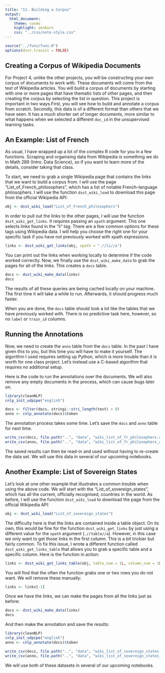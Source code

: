 ```yaml
---
title: "11. Building a Corpus"
output:
  html_document:
    theme: cosmo
    highlight: zenburn
    css: "../css/note-style.css"
---
```


```r
source("../funs/funs.R")
options(dsst.traceit = FALSE)
```

## Creating a Corpus of Wikipedia Documents

For Project 4, unlike the other projects, you will be constructing your own
corpus of documents to work with. These documents will come from the text of
Wikipedia articles. You will build a corpus of documents by starting with one
or more pages that have thematic lists of other pages, and then creating the
corpus by selecting the list in question. This project is important in two
ways.First, you will see how to build and annotate a corpus from scratch.
Secondly, this data is of a different format than others that we have
seen. It has a much shorter set of longer documents, more similar to what
happens when we selected a different `doc_id` in the unsupervised learning
tasks.

## An Example: List of French

As usual, I have wrapped up a lot of the complex R code for you in a few
functions. Scraping and organising data from Wikipedia is something we do in
Math 289 (Intro. Data Science), so if you want to learn more of the details,
consider taking that class.

To start, we need to grab a single Wikipedia page that contains the links that
we want to build a corpus from. I will use the page
"List_of_French_philosophers", which has a list of notable French-language
philosophers. I will use the function `dsst_wiki_load` to download this page
from the official Wikipedia API:

```r
obj <- dsst_wiki_load("List_of_French_philosophers")
```

In order to pull out the links to the other pages, I will use the function
`dsst_wiki_get_links`. It requires passing an `xpath` argument. This one
selects links found in the "li" tag. There are a few common options for these
tags using Wikipedia data. I will help you choose the right one for your
specific task if you have not previously worked with xpath expressions.

```r
links <- dsst_wiki_get_links(obj, xpath = ".//li//a")
```

You can print out the links when working locally to determine if the code
worked correctly. Now, we finally use the `dsst_wiki_make_data` to grab the
pages for all of the links. This creates a `docs` table.

```r
docs <- dsst_wiki_make_data(links)
docs
```

The results of all these queries are being cached locally on your machine. The
first time it will take a while to run. Afterwards, it should progress much
faster.

When you are done, the `docs` table should look a lot like the tables that we
have previously worked with. There is no predictive task here, however, so no
`label` or `train_id` columns.

## Running the Annotations

Now, we need to create the `anno` table from the `docs` table. In the past I
have given this to you, but this time you will have to make it yourself. The
algorithm I used requires setting up Python, which is more trouble than it is
worth for one class project. Let's instead use a C-based algorithm that requires
no additional setup.  

Here is the code to run the annotations over the documents. We will also remove
any empty documents in the process, which can cause bugs later on.

```r
library(cleanNLP)
cnlp_init_udpipe("english")

docs <- filter(docs, stringi::stri_length(text) > 0)
anno <- cnlp_annotate(docs)$token
```

The annotation process takes some time. Let's save the `docs` and `anno` table
for next time.

```r
write_csv(docs, file.path("..", "data", "wiki_list_of_fr_philosophers.csv"))
write_csv(anno, file.path("..", "data", "wiki_list_of_fr_philosophers_anno.csv.gz"))
```

The saved results can then be read-in and used without having to re-create the
data set. We will use this data in several of our upcoming notebooks.

## Another Example: List of Sovereign States

Let's look at one other example that illustrates a common trouble when using
the above code. We will start with the "List_of_sovereign_states", which has
all the current, officially recognised, countries in the world. As before, I
will use the function `dsst_wiki_load` to download the page from the official
Wikipedia API:

```r
obj <- dsst_wiki_load("List_of_sovereign_states")
```

The difficulty here is that the links are contained inside a table object. On
its own, this would be fine for the function `dsst_wiki_get_links` by just
using a different value for the `xpath` argument (`.//table//a`). However, in
this case we only want to get those links in the first column. This is a bit
trickier but fairly common. To fix this issue, I wrote a different function
called `dsst_wiki_get_links_table` that allows you to grab a specific table
and a specific column. Here is the function in action:

```r
links <- dsst_wiki_get_links_table(obj, table_num = 1L, column_num = 1L)
```

You will find that the often the function grabs one or two rows you do not
want. We will remove these manually:

```r
links <- links[-1]
```

Once we have the links, we can make the pages from all the links just as before:

```r
docs <- dsst_wiki_make_data(links)
docs
```

And then make the annotation and save the results:

```r
library(cleanNLP)
cnlp_init_udpipe("english")
anno <- cnlp_annotate(docs)$token

write_csv(docs, file.path("..", "data", "wiki_list_of_sovereign_states.csv"))
write_csv(anno, file.path("..", "data", "wiki_list_of_sovereign_states_anno.csv.gz"))
```

We will use both of these datasets in several of our upcoming notebooks.
